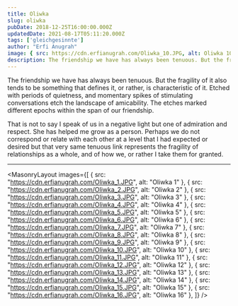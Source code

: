 ```yaml
---
title: Oliwka
slug: oliwka
pubDate: 2018-12-25T16:00:00.000Z
updatedDate: 2021-08-17T05:11:20.000Z
tags: ['gleichgesinnte']
author: "Erfi Anugrah"
image: { src: https://cdn.erfianugrah.com/Oliwka_10.JPG, alt: Oliwka 10 }
description: The friendship we have has always been tenuous. But the fragility of it also tends to be something that defines it, or rather, is characteristic of it.
---
```


The friendship we have has always been tenuous. But the fragility of it also tends to be something that defines it, or rather, is characteristic of it. Etched with periods of quietness, and momentary spikes of stimulating conversations etch the landscape of amicability. The etches marked different epochs within the span of our friendship.

That is not to say I speak of us in a negative light but one of admiration and respect. She has helped me grow as a person. Perhaps we do not correspond or relate with each other at a level that I had expected or desired but that very same tenuous link represents the fragility of relationships as a whole, and of how we, or rather I take them for granted.

---

<MasonryLayout images={[
    { src: "https://cdn.erfianugrah.com/Oliwka_1.JPG", alt: "Oliwka 1" },
    { src: "https://cdn.erfianugrah.com/Oliwka_2.JPG", alt: "Oliwka 2" },
    { src: "https://cdn.erfianugrah.com/Oliwka_3.JPG", alt: "Oliwka 3" },
    { src: "https://cdn.erfianugrah.com/Oliwka_4.JPG", alt: "Oliwka 4" },
    { src: "https://cdn.erfianugrah.com/Oliwka_5.JPG", alt: "Oliwka 5" },
    { src: "https://cdn.erfianugrah.com/Oliwka_6.JPG", alt: "Oliwka 6" },
    { src: "https://cdn.erfianugrah.com/Oliwka_7.JPG", alt: "Oliwka 7" },
    { src: "https://cdn.erfianugrah.com/Oliwka_8.JPG", alt: "Oliwka 8" },
    { src: "https://cdn.erfianugrah.com/Oliwka_9.JPG", alt: "Oliwka 9" },
    { src: "https://cdn.erfianugrah.com/Oliwka_10.JPG", alt: "Oliwka 10" },
    { src: "https://cdn.erfianugrah.com/Oliwka_11.JPG", alt: "Oliwka 11" },
    { src: "https://cdn.erfianugrah.com/Oliwka_12.JPG", alt: "Oliwka 12" },
    { src: "https://cdn.erfianugrah.com/Oliwka_13.JPG", alt: "Oliwka 13" },
    { src: "https://cdn.erfianugrah.com/Oliwka_14.JPG", alt: "Oliwka 14" },
    { src: "https://cdn.erfianugrah.com/Oliwka_15.JPG", alt: "Oliwka 15" },
    { src: "https://cdn.erfianugrah.com/Oliwka_16.JPG", alt: "Oliwka 16" },
]} />